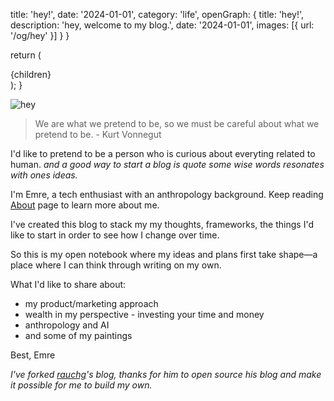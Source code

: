   title: 'hey!',
  date: '2024-01-01',
  category: 'life',
  openGraph: {
    title: 'hey!',
    description: 'hey, welcome to my blog.',
    date: '2024-01-01',
    images: [{ url: '/og/hey' }]
  }
}

  return (
    <article className="prose dark:prose-invert">
      {children}
    </article>
  );
}

![hey](/og/hey.jpg)

> We are what we pretend to be, so we must be careful about what we pretend to be. - Kurt Vonnegut

I'd like to pretend to be a person who is curious about everyting related to human.
*and a good way to start a blog is quote some wise words resonates with ones ideas.*

I'm Emre, a tech enthusiast with an anthropology background. Keep reading [About](https://emreckartal.com) page to learn more about me.

I've created this blog to stack my my thoughts, frameworks, the things I'd like to start in order to see how I change over time. 

So this is my open notebook where my ideas and plans first take shape—a place where I can think through writing on my own.

What I'd like to share about:
- my product/marketing approach 
- wealth in my perspective - investing your time and money
- anthropology and AI
- and some of my paintings

Best,
Emre

*I've forked <a href="https://github.com/rauchg/blog" target="_blank" rel="noopener noreferrer">rauchg</a>'s blog, thanks for him to open source his blog and make it possible for me to build my own.*
